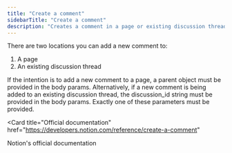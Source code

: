 ```yaml
---
title: "Create a comment"
sidebarTitle: "Create a comment"
description: "Creates a comment in a page or existing discussion thread."
---
```


There are two locations you can add a new comment to:

1. A page
2. An existing discussion thread

If the intention is to add a new comment to a page, a parent object must be provided in the body params. Alternatively, if a new comment is being added to an existing discussion thread, the discussion_id string must be provided in the body params. Exactly one of these parameters must be provided.

<Card
  title="Official documentation"
  href="https://developers.notion.com/reference/create-a-comment"
>
  Notion's official documentation
</Card>

